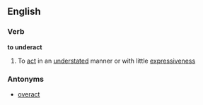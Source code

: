 ==English==
===Verb===
'''to underact'''
# To [[act]] in an [[understated]] manner or with little [[expressiveness]]
===Antonyms===
*[[overact]]